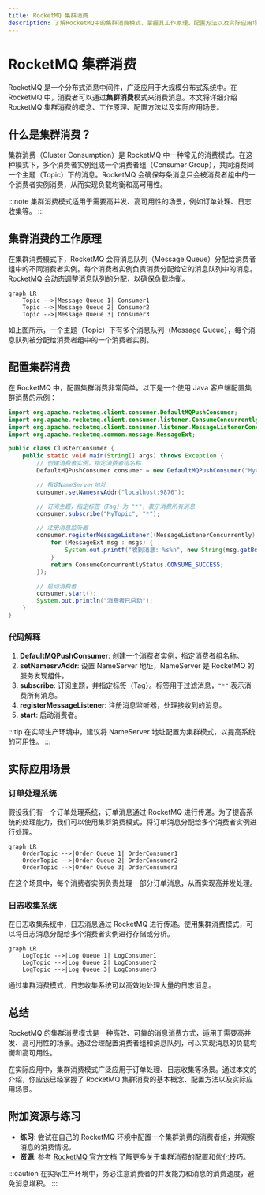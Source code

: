 ```yaml
---
title: RocketMQ 集群消费
description: 了解RocketMQ中的集群消费模式，掌握其工作原理、配置方法以及实际应用场景。
---
```


# RocketMQ 集群消费

RocketMQ 是一个分布式消息中间件，广泛应用于大规模分布式系统中。在 RocketMQ 中，消费者可以通过**集群消费**模式来消费消息。本文将详细介绍 RocketMQ 集群消费的概念、工作原理、配置方法以及实际应用场景。

## 什么是集群消费？

集群消费（Cluster Consumption）是 RocketMQ 中一种常见的消费模式。在这种模式下，多个消费者实例组成一个消费者组（Consumer Group），共同消费同一个主题（Topic）下的消息。RocketMQ 会确保每条消息只会被消费者组中的一个消费者实例消费，从而实现负载均衡和高可用性。

:::note
集群消费模式适用于需要高并发、高可用性的场景，例如订单处理、日志收集等。
:::

## 集群消费的工作原理

在集群消费模式下，RocketMQ 会将消息队列（Message Queue）分配给消费者组中的不同消费者实例。每个消费者实例负责消费分配给它的消息队列中的消息。RocketMQ 会动态调整消息队列的分配，以确保负载均衡。

```mermaid
graph LR
    Topic -->|Message Queue 1| Consumer1
    Topic -->|Message Queue 2| Consumer2
    Topic -->|Message Queue 3| Consumer3
```

如上图所示，一个主题（Topic）下有多个消息队列（Message Queue），每个消息队列被分配给消费者组中的一个消费者实例。

## 配置集群消费

在 RocketMQ 中，配置集群消费非常简单。以下是一个使用 Java 客户端配置集群消费的示例：

```java
import org.apache.rocketmq.client.consumer.DefaultMQPushConsumer;
import org.apache.rocketmq.client.consumer.listener.ConsumeConcurrentlyStatus;
import org.apache.rocketmq.client.consumer.listener.MessageListenerConcurrently;
import org.apache.rocketmq.common.message.MessageExt;

public class ClusterConsumer {
    public static void main(String[] args) throws Exception {
        // 创建消费者实例，指定消费者组名称
        DefaultMQPushConsumer consumer = new DefaultMQPushConsumer("MyConsumerGroup");

        // 指定NameServer地址
        consumer.setNamesrvAddr("localhost:9876");

        // 订阅主题，指定标签（Tag）为 "*"，表示消费所有消息
        consumer.subscribe("MyTopic", "*");

        // 注册消息监听器
        consumer.registerMessageListener((MessageListenerConcurrently) (msgs, context) -> {
            for (MessageExt msg : msgs) {
                System.out.printf("收到消息: %s%n", new String(msg.getBody()));
            }
            return ConsumeConcurrentlyStatus.CONSUME_SUCCESS;
        });

        // 启动消费者
        consumer.start();
        System.out.println("消费者已启动");
    }
}
```

### 代码解释

1. **DefaultMQPushConsumer**: 创建一个消费者实例，指定消费者组名称。
2. **setNamesrvAddr**: 设置 NameServer 地址，NameServer 是 RocketMQ 的服务发现组件。
3. **subscribe**: 订阅主题，并指定标签（Tag）。标签用于过滤消息，`"*"` 表示消费所有消息。
4. **registerMessageListener**: 注册消息监听器，处理接收到的消息。
5. **start**: 启动消费者。

:::tip
在实际生产环境中，建议将 NameServer 地址配置为集群模式，以提高系统的可用性。
:::

## 实际应用场景

### 订单处理系统

假设我们有一个订单处理系统，订单消息通过 RocketMQ 进行传递。为了提高系统的处理能力，我们可以使用集群消费模式，将订单消息分配给多个消费者实例进行处理。

```mermaid
graph LR
    OrderTopic -->|Order Queue 1| OrderConsumer1
    OrderTopic -->|Order Queue 2| OrderConsumer2
    OrderTopic -->|Order Queue 3| OrderConsumer3
```

在这个场景中，每个消费者实例负责处理一部分订单消息，从而实现高并发处理。

### 日志收集系统

在日志收集系统中，日志消息通过 RocketMQ 进行传递。使用集群消费模式，可以将日志消息分配给多个消费者实例进行存储或分析。

```mermaid
graph LR
    LogTopic -->|Log Queue 1| LogConsumer1
    LogTopic -->|Log Queue 2| LogConsumer2
    LogTopic -->|Log Queue 3| LogConsumer3
```

通过集群消费模式，日志收集系统可以高效地处理大量的日志消息。

## 总结

RocketMQ 的集群消费模式是一种高效、可靠的消息消费方式，适用于需要高并发、高可用性的场景。通过合理配置消费者组和消息队列，可以实现消息的负载均衡和高可用性。

在实际应用中，集群消费模式广泛应用于订单处理、日志收集等场景。通过本文的介绍，你应该已经掌握了 RocketMQ 集群消费的基本概念、配置方法以及实际应用场景。

## 附加资源与练习

- **练习**: 尝试在自己的 RocketMQ 环境中配置一个集群消费的消费者组，并观察消息的消费情况。
- **资源**: 参考 [RocketMQ 官方文档](https://rocketmq.apache.org/docs/) 了解更多关于集群消费的配置和优化技巧。

:::caution
在实际生产环境中，务必注意消费者的并发能力和消息的消费速度，避免消息堆积。
:::
